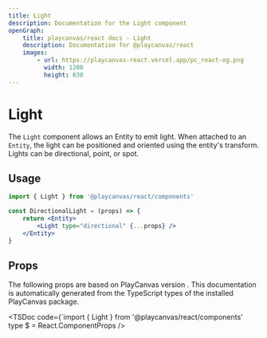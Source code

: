 ```yaml
---
title: Light
description: Documentation for the Light component
openGraph:
    title: playcanvas/react docs - Light
    description: Documentation for @playcanvas/react
    images:
        - url: https://playcanvas-react.vercel.app/pc_react-og.png
          width: 1200
          height: 630
---
```


# Light

The `Light` component allows an Entity to emit light. When attached to an `Entity`, the light can be positioned and oriented using the entity's transform. Lights can be directional, point, or spot.

## Usage

```jsx copy filename="directional-light.jsx"
import { Light } from '@playcanvas/react/components'

const DirectionalLight = (props) => {
    return <Entity>
        <Light type="directional" {...props} />
    </Entity>
}
```

## Props

The following props are based on PlayCanvas version **<PcVersion />**. This documentation is automatically generated from the TypeScript types of the installed PlayCanvas package.

<TSDoc
  code={`import { Light } from '@playcanvas/react/components'
type $ = React.ComponentProps<typeof Light>
/>



